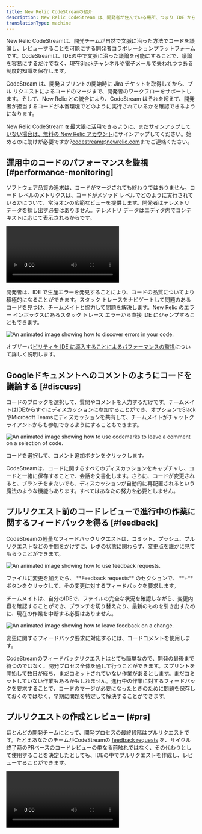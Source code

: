 ```yaml
---
title: New Relic CodeStreamの紹介
description: New Relic CodeStream は、開発者が住んでいる場所、つまり IDE からプロダクション テレメトリとコラボレーション ツールにアクセスできるようにします。
translationType: machine
---
```








New Relic CodeStreamは、開発チームが自然で文脈に沿った方法でコードを議論し、レビューすることを可能にする開発者コラボレーションプラットフォームです。CodeStreamは、IDEの中で文脈に沿った議論を可能にすることで、議論を容易にするだけでなく、現在Slackチャンネルや電子メールで失われつつある制度的知識を保存します。

CodeStream は、開発スプリントの開始時に Jira チケットを取得してから、プル リクエストによるコードのマージまで、開発者のワークフローをサポートします。そして、New Relic との統合により、CodeStream はそれを超えて、開発者が担当するコードが本番環境でどのように実行されているかを確認できるようになります。

New Relic CodeStream を最大限に活用できるように、まだ[サインアップしていない場合は、無料の New Relic アカウント](https://newrelic.com/signup)にサインアップしてください。始めるのに助けが必要ですか?[codestream@newrelic.com](mailto:codestream@newrelic.com)までご連絡ください。

## 運用中のコードのパフォーマンスを監視 [#performance-monitoring]

ソフトウェア品質の追求は、コードがマージされても終わりではありません。コード レベルのメトリクスは、コードがメソッド レベルでどのように実行されているかについて、常時オンの広範なビューを提供します。開発者はテレメトリ データを探し出す必要はありません。テレメトリ データはエディタ内でコンテキストに応じて表示されるからです。

<Video
  type="wistia"
  id="kxnhzk7gmr"
/>

開発者は、IDE で生産エラーを発見することにより、コードの品質についてより積極的になることができます。スタック トレースをナビゲートして問題のあるコードを見つけ、チームメイトと協力して問題を解決します。New Relic のエラー インボックスにあるスタック トレース エラーから直接 IDE にジャンプすることもできます。

<img
  title="Discovering errors in your IDE."
  alt="An animated image showing how to discover errors in your code."
  src={codestreamErrorCommentAnimation}
/>

オブザーバ[ビリティを IDE に導入することによるパフォーマンスの監視](/docs/codestream/how-use-codestream/performance-monitoring)について詳しく説明します。

## Googleドキュメントへのコメントのようにコードを議論する [#discuss]

コードのブロックを選択して、質問やコメントを入力するだけです。チームメイトはIDEからすぐにディスカッションに参加することができ、オプションでSlackやMicrosoft Teamsにディスカッションを共有して、チームメイトがチャットクライアントからも参加できるようにすることもできます。

<img
  title="How to use codemarks to leave a comment on a selection of code."
  alt="An animated image showing how to use codemarks to leave a comment on a selection of code."
  src={codestreamDiscussCodeAnimation}
/>

<figcaption>
  コードを選択して、コメント追加ボタンをクリックします。
</figcaption>

CodeStreamは、コードに関するすべてのディスカッションをキャプチャし、コードと一緒に保存することで、会話を文書化します。さらに、コードが変更されると、ブランチをまたいでも、ディスカッションが自動的に再配置されるという魔法のような機能もあります。すべてはあなたの努力を必要としません。

## プルリクエスト前のコードレビューで進行中の作業に関するフィードバックを得る [#feedback]

CodeStreamの軽量なフィードバックリクエストは、コミット、プッシュ、プルリクエストなどの手間をかけずに、レポの状態に関わらず、変更点を誰かに見てもらうことができます。

<img
  title="How to use feedback requests."
  alt="An animated image showing how to use feedback requests."
  src={codestreamFeedbackRequestAnimation}
/>

<figcaption>
  ファイルに変更を加えたら、 **Feedback requests** のセクションで、 **+** ボタンをクリックして、その変更に対するフィードバックを要求します。
</figcaption>

チームメイトは、自分のIDEで、ファイルの完全な状況を確認しながら、変更内容を確認することができ、ブランチを切り替えたり、最新のものを引き出すために、現在の作業を中断する必要はありません。

<img
  title="How to leave feedback."
  alt="An animated image showing how to leave feedback on a change."
  src={codestreamChangeFeedbackRequestAnimation}
/>

<figcaption>
  変更に関するフィードバック要求に対応するには、コードコメントを使用します。
</figcaption>

CodeStreamのフィードバックリクエストはとても簡単なので、開発の最後まで待つのではなく、開発プロセス全体を通して行うことができます。スプリントを開始して数日が経ち、まだコミットされていない作業があるとします。まだコミットしていない作業もあるかもしれません。進行中の作業に対するフィードバックを要求することで、コードのマージが必要になったときのために問題を保存しておくのではなく、早期に問題を特定して解決することができます。

## プルリクエストの作成とレビュー [#prs]

ほとんどの開発チームにとって、開発プロセスの最終段階はプルリクエストです。たとえあなたのチームがCodeStreamの [feedback requests](/docs/codestream/how-use-codestream/request-feedback) を、サイクル終了時のPRベースのコードレビューの単なる前触れではなく、その代わりとして使用することを決定したとしても、IDEの中でプルリクエストを作成し、レビューすることができます。

<Video
  type="wistia"
  id="pn2dtmjtck"
/>